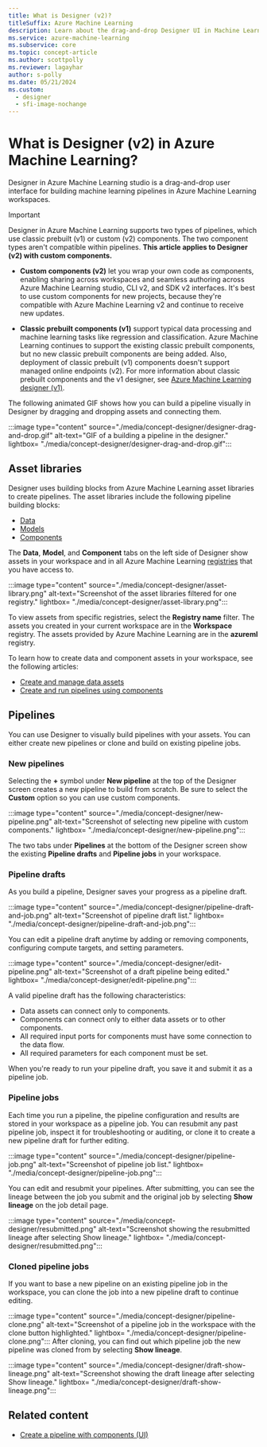 ```yaml
---
title: What is Designer (v2)?
titleSuffix: Azure Machine Learning
description: Learn about the drag-and-drop Designer UI in Machine Learning studio, and how it uses Designer v2 custom components to build and edit machine learning pipelines.
ms.service: azure-machine-learning
ms.subservice: core
ms.topic: concept-article
ms.author: scottpolly
ms.reviewer: lagayhar
author: s-polly
ms.date: 05/21/2024
ms.custom:
  - designer
  - sfi-image-nochange
---
```


# What is Designer (v2) in Azure Machine Learning?

Designer in Azure Machine Learning studio is a drag-and-drop user interface for building machine learning pipelines in Azure Machine Learning workspaces.

> [!IMPORTANT]
> Designer in Azure Machine Learning supports two types of pipelines, which use classic prebuilt (v1) or custom (v2) components. The two component types aren't compatible within pipelines. **This article applies to Designer (v2) with custom components.** 
> 
> - **Custom components (v2)** let you wrap your own code as components, enabling sharing across workspaces and seamless authoring across Azure Machine Learning studio, CLI v2, and SDK v2 interfaces. It's best to use custom components for new projects, because they're compatible with Azure Machine Learning v2 and continue to receive new updates.
> 
> - **Classic prebuilt components (v1)** support typical data processing and machine learning tasks like regression and classification. Azure Machine Learning continues to support the existing classic prebuilt components, but no new classic prebuilt components are being added. Also, deployment of classic prebuilt (v1) components doesn't support managed online endpoints (v2). For more information about classic prebuilt components and the v1 designer, see [Azure Machine Learning designer (v1)](v1/concept-designer.md?view=azureml-api-1&preserve-view=true).

The following animated GIF shows how you can build a pipeline visually in Designer by dragging and dropping assets and connecting them.

:::image type="content" source="./media/concept-designer/designer-drag-and-drop.gif" alt-text="GIF of a building a pipeline in the designer." lightbox= "./media/concept-designer/designer-drag-and-drop.gif":::

## Asset libraries

Designer uses building blocks from Azure Machine Learning asset libraries to create pipelines. The asset libraries include the following pipeline building blocks:

 - [Data](concept-data.md)
 - [Models](how-to-manage-models.md?view=azureml-api-2&preserve-view=true&tabs=cli)
 - [Components](concept-component.md)

The **Data**, **Model**, and **Component** tabs on the left side of Designer show assets in your workspace and in all Azure Machine Learning [registries](./how-to-share-models-pipelines-across-workspaces-with-registries.md) that you have access to.

:::image type="content" source="./media/concept-designer/asset-library.png" alt-text="Screenshot of the asset libraries filtered for one registry." lightbox= "./media/concept-designer/asset-library.png":::

To view assets from specific registries, select the **Registry name** filter. The assets you created in your current workspace are in the **Workspace** registry. The assets provided by Azure Machine Learning are in the **azureml** registry.

To learn how to create data and component assets in your workspace, see the following articles:

- [Create and manage data assets](./how-to-create-data-assets.md)
- [Create and run pipelines using components](./how-to-create-component-pipelines-ui.md)

## Pipelines

You can use Designer to visually build pipelines with your assets. You can either create new pipelines or clone and build on existing pipeline jobs.

### New pipelines

Selecting the **+** symbol under **New pipeline** at the top of the Designer screen creates a new pipeline to build from scratch. Be sure to select the **Custom** option so you can use custom components.

:::image type="content" source="./media/concept-designer/new-pipeline.png" alt-text="Screenshot of selecting new pipeline with custom components." lightbox= "./media/concept-designer/new-pipeline.png":::

The two tabs under **Pipelines** at the bottom of the Designer screen show the existing **Pipeline drafts** and **Pipeline jobs** in your workspace.

### Pipeline drafts

As you build a pipeline, Designer saves your progress as a pipeline draft.

:::image type="content" source="./media/concept-designer/pipeline-draft-and-job.png" alt-text="Screenshot of pipeline draft list." lightbox= "./media/concept-designer/pipeline-draft-and-job.png":::

You can edit a pipeline draft anytime by adding or removing components, configuring compute targets, and setting parameters.

:::image type="content" source="./media/concept-designer/edit-pipeline.png" alt-text="Screenshot of a draft pipeline being edited." lightbox= "./media/concept-designer/edit-pipeline.png":::

A valid pipeline draft has the following characteristics:

- Data assets can connect only to components.
- Components can connect only to either data assets or to other components.
- All required input ports for components must have some connection to the data flow.
- All required parameters for each component must be set.

When you're ready to run your pipeline draft, you save it and submit it as a pipeline job.

### Pipeline jobs

Each time you run a pipeline, the pipeline configuration and results are stored in your workspace as a pipeline job. You can resubmit any past pipeline job, inspect it for troubleshooting or auditing, or clone it to create a new pipeline draft for further editing.

:::image type="content" source="./media/concept-designer/pipeline-job.png" alt-text="Screenshot of pipeline job list." lightbox= "./media/concept-designer/pipeline-job.png":::

You can edit and resubmit your pipelines. After submitting, you can see the lineage between the job you submit and the original job by selecting **Show lineage** on the job detail page.

:::image type="content" source="./media/concept-designer/resubmitted.png" alt-text="Screenshot showing the resubmitted lineage after selecting Show lineage." lightbox= "./media/concept-designer/resubmitted.png":::

### Cloned pipeline jobs

If you want to base a new pipeline on an existing pipeline job in the workspace, you can clone the job into a new pipeline draft to continue editing.

:::image type="content" source="./media/concept-designer/pipeline-clone.png" alt-text="Screenshot of a pipeline job in the workspace with the clone button highlighted." lightbox= "./media/concept-designer/pipeline-clone.png":::
After cloning, you can find out which pipeline job the new pipeline was cloned from by selecting **Show lineage**.

:::image type="content" source="./media/concept-designer/draft-show-lineage.png" alt-text="Screenshot showing the draft lineage after selecting Show lineage." lightbox= "./media/concept-designer/draft-show-lineage.png":::

## Related content

- [Create a pipeline with components (UI)](./how-to-create-component-pipelines-ui.md)
